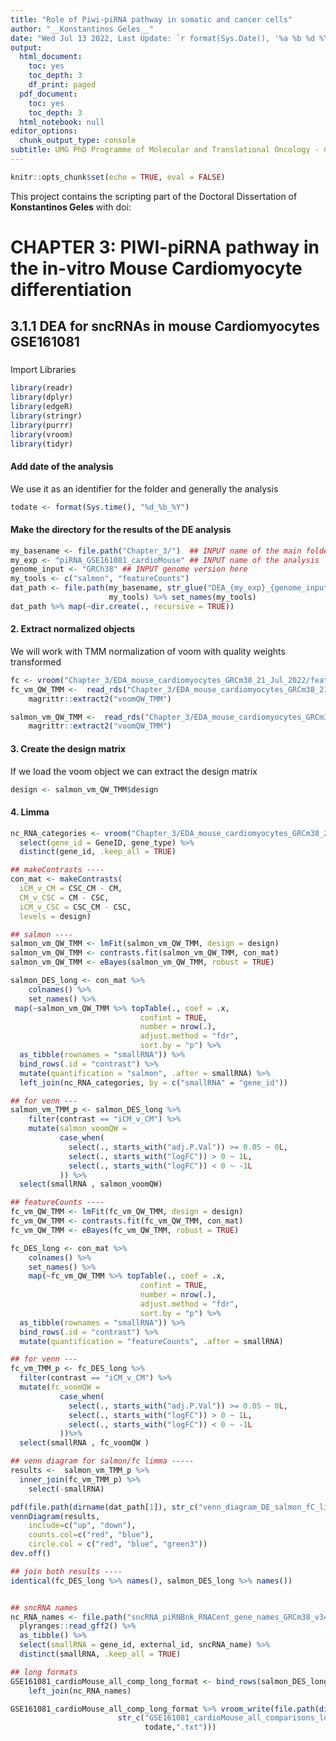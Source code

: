```yaml
---
title: "Role of Piwi-piRNA pathway in somatic and cancer cells"
author: "__Konstantinos Geles__"
date: "Wed Jul 13 2022, Last Update: `r format(Sys.Date(), '%a %b %d %Y')`"
output:
  html_document:
    toc: yes
    toc_depth: 3
    df_print: paged
  pdf_document:
    toc: yes
    toc_depth: 3
  html_notebook: null
editor_options:
  chunk_output_type: console
subtitle: UMG PhD Programme of Molecular and Translational Oncology - Circle XXXIV
---
```


```r
knitr::opts_chunk$set(echo = TRUE, eval = FALSE)
```

This project contains the scripting part of the Doctoral Dissertation of **Konstantinos Geles** with doi:   

# CHAPTER 3: PIWI-piRNA pathway in the in-vitro Mouse Cardiomyocyte differentiation
  
## 3.1.1 DEA for sncRNAs in mouse Cardiomyocytes GSE161081

###  

Import Libraries
```r
library(readr)
library(dplyr)
library(edgeR)
library(stringr)
library(purrr)
library(vroom)
library(tidyr)
```

#### Add date of the analysis

We use it as an identifier for the folder and generally the analysis
```r
todate <- format(Sys.time(), "%d_%b_%Y")
```

#### Make the directory for the results of the DE analysis
```r
my_basename <- file.path("Chapter_3/")  ## INPUT name of the main folder 
my_exp <- "piRNA_GSE161081_cardioMouse" ## INPUT name of the analysis
genome_input <- "GRCh38" ## INPUT genome version here
my_tools <- c("salmon", "featureCounts")
dat_path <- file.path(my_basename, str_glue("DEA_{my_exp}_{genome_input}_{todate}"),
                      my_tools) %>% set_names(my_tools)
dat_path %>% map(~dir.create(., recursive = TRUE))
```

#### 2. Extract normalized objects 

We will work with TMM normalization of voom with quality weights transformed
```r

fc <- vroom("Chapter_3/EDA_mouse_cardiomyocytes_GRCm38_21_Jul_2022/featureCounts/annotation_fc.txt")
fc_vm_QW_TMM <-  read_rds("Chapter_3/EDA_mouse_cardiomyocytes_GRCm38_21_Jul_2022/featureCounts/list_norm_dgls_featureCounts.rds") %>% 
    magrittr::extract2("voomQW_TMM")

salmon_vm_QW_TMM <-  read_rds("Chapter_3/EDA_mouse_cardiomyocytes_GRCm38_21_Jul_2022/salmon/list_norm_dgls_salmon.rds") %>% 
    magrittr::extract2("voomQW_TMM")
```

#### 3. Create the design matrix

If we load the voom object we can extract the design matrix 
```r
design <- salmon_vm_QW_TMM$design
```

#### 4. Limma 
```r
nc_RNA_categories <- vroom("Chapter_3/EDA_mouse_cardiomyocytes_GRCm38_21_Jul_2022/featureCounts/annotation_fc.txt") %>% 
  select(gene_id = GeneID, gene_type) %>% 
  distinct(gene_id, .keep_all = TRUE) 

## makeContrasts ----
con_mat <- makeContrasts(
  iCM_v_CM = CSC_CM - CM,
  CM_v_CSC = CM - CSC,
  iCM_v_CSC = CSC_CM - CSC,
  levels = design)

## salmon ----
salmon_vm_QW_TMM <- lmFit(salmon_vm_QW_TMM, design = design)
salmon_vm_QW_TMM <- contrasts.fit(salmon_vm_QW_TMM, con_mat)
salmon_vm_QW_TMM <- eBayes(salmon_vm_QW_TMM, robust = TRUE)

salmon_DES_long <- con_mat %>% 
    colnames() %>% 
    set_names() %>% 
 map(~salmon_vm_QW_TMM %>% topTable(., coef = .x,
                             confint = TRUE,
                             number = nrow(.),
                             adjust.method = "fdr",
                             sort.by = "p") %>% 
  as_tibble(rownames = "smallRNA")) %>%
  bind_rows(.id = "contrast") %>% 
  mutate(quantification = "salmon", .after = smallRNA) %>% 
  left_join(nc_RNA_categories, by = c("smallRNA" = "gene_id"))

## for venn ---
salmon_vm_TMM_p <- salmon_DES_long %>% 
    filter(contrast == "iCM_v_CM") %>% 
    mutate(salmon_voomQW = 
           case_when(
             select(., starts_with("adj.P.Val")) >= 0.05 ~ 0L,
             select(., starts_with("logFC")) > 0 ~ 1L,
             select(., starts_with("logFC")) < 0 ~ -1L
           )) %>% 
  select(smallRNA , salmon_voomQW) 

## featureCounts ----
fc_vm_QW_TMM <- lmFit(fc_vm_QW_TMM, design = design)
fc_vm_QW_TMM <- contrasts.fit(fc_vm_QW_TMM, con_mat)
fc_vm_QW_TMM <- eBayes(fc_vm_QW_TMM, robust = TRUE)

fc_DES_long <- con_mat %>% 
    colnames() %>% 
    set_names() %>% 
    map(~fc_vm_QW_TMM %>% topTable(., coef = .x,
                             confint = TRUE,
                             number = nrow(.),
                             adjust.method = "fdr",
                             sort.by = "p") %>% 
  as_tibble(rownames = "smallRNA")) %>%
  bind_rows(.id = "contrast") %>%
  mutate(quantification = "featureCounts", .after = smallRNA) 

## for venn ---
fc_vm_TMM_p <- fc_DES_long %>% 
  filter(contrast == "iCM_v_CM") %>% 
  mutate(fc_voomQW = 
           case_when(
             select(., starts_with("adj.P.Val")) >= 0.05 ~ 0L,
             select(., starts_with("logFC")) > 0 ~ 1L,
             select(., starts_with("logFC")) < 0 ~ -1L
           ))%>% 
  select(smallRNA , fc_voomQW )

## venn diagram for salmon/fc limma -----
results <-  salmon_vm_TMM_p %>% 
  inner_join(fc_vm_TMM_p) %>%  
    select(-smallRNA)

pdf(file.path(dirname(dat_path[1]), str_c("venn_diagram_DE_salmon_fC_limma_iCM_v_CM_", colnames(con_mat)[1],".pdf")))
vennDiagram(results, 
    include=c("up", "down"),
    counts.col=c("red", "blue"),
    circle.col = c("red", "blue", "green3"))
dev.off()

## join both results ----
identical(fc_DES_long %>% names(), salmon_DES_long %>% names())


## sncRNA names
nc_RNA_names <- file.path("sncRNA_piRNBnk_RNACent_gene_names_GRCm38_v34.gtf.gz") %>% 
  plyranges::read_gff2() %>% 
  as_tibble() %>% 
  select(smallRNA = gene_id, external_id, sncRNA_name) %>% 
  distinct(smallRNA, .keep_all = TRUE) 

## long formats
GSE161081_cardioMouse_all_comp_long_format <- bind_rows(salmon_DES_long, fc_DES_long ) %>% 
    left_join(nc_RNA_names)

GSE161081_cardioMouse_all_comp_long_format %>% vroom_write(file.path(dirname(dat_path[1]), 
                        str_c("GSE161081_cardioMouse_all_comparisons_long_voom_TMMQW_salmon_fc_LFCs_", 
                              todate,".txt")))
```

